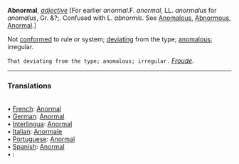 '''Abnormal''', ''[[adjective (part of speech)|adjective]]'' [For earlier ''anormal''.F. ''anormal'', LL. ''anormalus'' for ''anomalus'', Gr. &?;. Confused with L. ''abnormis''. See [[Anomalous]], [[Abnormous]], [[Anormal]].]

Not [[conformed]] to rule or system; [[deviating]] from the type; [[anomalous]]; irregular.

<code>That deviating from the type; anomalous; irregular. </code> ''[[Froude (source)|Froude]].''

<HR> <P> <H3>Translations</H3><BR>• [[French]]: [[Anormal]]<BR>• [[German]]: [[Anormal]]<BR>• [[Interlingua]]: [[Anormal]]<BR>• [[Italian]]: [[Anormale]]<BR>• [[Portuguese]]: [[Anormal]]<BR>• [[Spanish]]: [[Anormal]]<BR>• [[]]: [[]]
